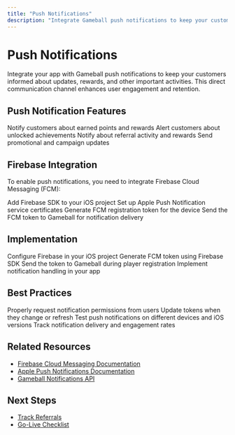 ```yaml
---
title: "Push Notifications"
description: "Integrate Gameball push notifications to keep your customers informed about updates and rewards"
---
```


# Push Notifications

Integrate your app with Gameball push notifications to keep your customers informed about updates, rewards, and other important activities. This direct communication channel enhances user engagement and retention.

## Push Notification Features

<CardGroup cols={2}>
  <Card title="Reward Notifications" icon="gift">
    Notify customers about earned points and rewards
  </Card>

  <Card title="Achievement Alerts" icon="trophy">
    Alert customers about unlocked achievements
  </Card>

  <Card title="Referral Updates" icon="users">
    Notify about referral activity and rewards
  </Card>

  <Card title="Campaign Notifications" icon="megaphone">
    Send promotional and campaign updates
  </Card>
</CardGroup>

## Firebase Integration

To enable push notifications, you need to integrate Firebase Cloud Messaging (FCM):

<Steps>
<Step title="Install Firebase">
  Add Firebase SDK to your iOS project
</Step>

<Step title="Configure APNs">
  Set up Apple Push Notification service certificates
</Step>

<Step title="Get FCM Token">
  Generate FCM registration token for the device
</Step>

<Step title="Register with Gameball">
  Send the FCM token to Gameball for notification delivery
</Step>
</Steps>

## Implementation

<Steps>
<Step title="Setup Firebase">
  Configure Firebase in your iOS project
</Step>

<Step title="Get Registration Token">
  Generate FCM token using Firebase SDK
</Step>

<Step title="Register Token">
  Send the token to Gameball during player registration
</Step>

<Step title="Handle Notifications">
  Implement notification handling in your app
</Step>
</Steps>

## Best Practices

<Steps>
<Step title="Request Permissions">
  Properly request notification permissions from users
</Step>

<Step title="Handle Token Refresh">
  Update tokens when they change or refresh
</Step>

<Step title="Test Notifications">
  Test push notifications on different devices and iOS versions
</Step>

<Step title="Monitor Delivery">
  Track notification delivery and engagement rates
</Step>
</Steps>

## Related Resources

- [Firebase Cloud Messaging Documentation](https://firebase.google.com/docs/cloud-messaging)
- [Apple Push Notifications Documentation](https://developer.apple.com/documentation/usernotifications)
- [Gameball Notifications API](/api-reference/customers/notifications/list-customer-notifications)

## Next Steps

- [Track Referrals](/installation-guide/ios/track-referrals)
- [Go-Live Checklist](/installation-guide/ios/go-live-checklist)
